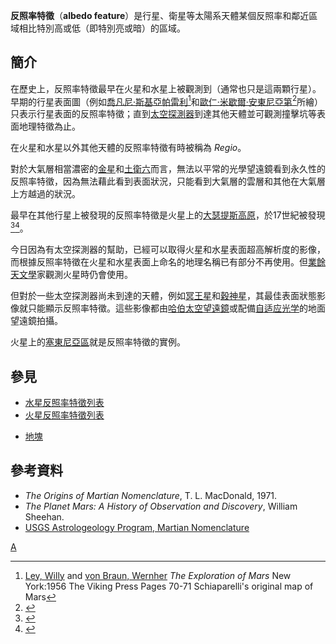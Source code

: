 '''反照率特徵'''（'''albedo feature'''）是行星、衛星等太陽系天體某個反照率和鄰近區域相比特別高或低（即特別亮或暗）的區域。

==簡介==
在歷史上，反照率特徵最早在火星和水星上被觀測到（通常也只是這兩顆行星）。早期的行星表面圖（例如[[喬凡尼·斯基亞帕雷利|喬凡尼·斯基亞帕雷利]]<ref>[[威利·萊|Ley, Willy]] and [[沃纳·冯·布劳恩|von Braun, Wernher]] ''The Exploration of Mars'' New York:1956 The Viking Press Pages 70-71 Schiaparelli's original map of Mars</ref>和[[歐仁·米歇爾·安東尼亞第|歐仁·米歇爾·安東尼亞第]]<ref>{{Cite web |url=http://history.nasa.gov/SP-423/p15a.htm |title=Antoniadi's map of Mercury |accessdate=2011-10-28 |archive-date=2013-04-10 |archive-url=https://www.webcitation.org/6FmWvkewE?url=http://history.nasa.gov/SP-423/p15a.htm |dead-url=no }}</ref>所繪）只表示行星表面的反照率特徵；直到[[太空探測器|太空探測器]]到達其他天體並可觀測撞擊坑等表面地理特徵為止。

在火星和水星以外其他天體的反照率特徵有時被稱為 ''Regio''。

對於大氣層相當濃密的[[金星|金星]]和[[土衛六|土衛六]]而言，無法以平常的光學望遠鏡看到永久性的反照率特徵，因為無法藉此看到表面狀況，只能看到大氣層的雲層和其他在大氣層上方越過的狀況。

最早在其他行星上被發現的反照率特徵是火星上的[[大瑟提斯高原|大瑟提斯高原]]，於17世紀被發現<ref>{{cite book| title=Mapping Mars: Science, Imagination, and the Birth of a World| url=https://archive.org/details/mappingmarsscien00mort_0| first=Oliver| last=Morton| publisher=Picador USA| location=New York| year=2002| isbn=0-312-24551-3| pages=[https://archive.org/details/mappingmarsscien00mort_0/page/14 14]–15}}</ref><ref>{{cite web|url=http://www.uapress.arizona.edu/onlinebks/mars/chap04.htm|title=The Planet Mars: A History of Observation and Discovery - Chapter 4: Areographers|author=William Sheehan|accessdate=2007-09-07|archive-date=2017-07-01|archive-url=https://web.archive.org/web/20170701062415/http://www.uapress.arizona.edu/onlinebks/MARS/CHAP04.HTM|dead-url=no}}</ref>。

今日因為有太空探測器的幫助，已經可以取得火星和水星表面超高解析度的影像，而根據反照率特徵在火星和水星表面上命名的地理名稱已有部分不再使用。但[[業餘天文學|業餘天文學]]家觀測火星時仍會使用。

但對於一些太空探測器尚未到達的天體，例如[[冥王星|冥王星]]和[[穀神星|穀神星]]，其最佳表面狀態影像就只能顯示反照率特徵。這些影像都由[[哈伯太空望遠鏡|哈伯太空望遠鏡]]或配備[[自适应光学|自适应光学]]的地面望遠鏡拍攝。

火星上的[[塞東尼亞區|塞東尼亞區]]就是反照率特徵的實例。

==參見==
* [[水星反照率特徵列表|水星反照率特徵列表]]<!-- http://planetarynames.wr.usgs.gov/mercury/mercalbe.html -->
* [[火星反照率特徵列表|火星反照率特徵列表]]
<!-- http://planetarynames.wr.usgs.gov/mars/marsalbe.html -->
* [[地塊|地塊]]

==參考資料==
{{Reflist}}
*''The Origins of Martian Nomenclature'', T. L. MacDonald, 1971.
*''The Planet Mars: A History of Observation and Discovery'', William Sheehan.
*[http://planetarynames.wr.usgs.gov/jsp/SystemSearch2.jsp?System=Mars USGS Astrologeology Program, Martian Nomenclature]{{Wayback|url=http://planetarynames.wr.usgs.gov/jsp/SystemSearch2.jsp?System=Mars |date=20060221055129 }}


[[Category:行星科學|A]]